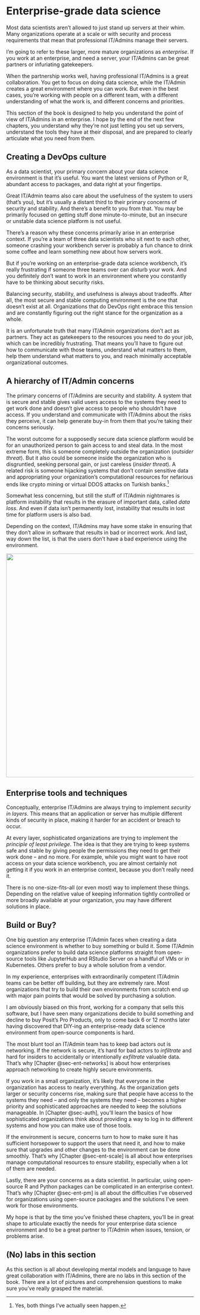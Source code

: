 # Enterprise-grade data science {#sec-3-intro}

Most data scientists aren't allowed to just stand up servers at their
whim. Many organizations operate at a scale or with security and process
requirements that mean that professional IT/Admins manage their servers.

I'm going to refer to these larger, more mature organizations as
*enterprise*. If you work at an enterprise, and need a server, your
IT/Admins can be great partners or infuriating gatekeepers.

When the partnership works well, having professional IT/Admins is a
great collaboration. You get to focus on doing data science, while the
IT/Admin creates a great environment where you can work. But even in the
best cases, you're working with people on a different team, with a
different understanding of what the work is, and different concerns and
priorities.

This section of the book is designed to help you understand the point of
view of IT/Admins in an enterprise. I hope by the end of the next few
chapters, you understand why they're not just letting you set up
servers, understand the tools they have at their disposal, and are
prepared to clearly articulate what you need from them.

## Creating a DevOps culture

As a data scientist, your primary concern about your data science
environment is that it's useful. You want the latest versions of Python
or R, abundant access to packages, and data right at your fingertips.

Great IT/Admin teams also care about the usefulness of the system to
users (that's you), but it's usually a distant third to their primary
concerns of security and stability. And there's a benefit to you from
that. You may be primarily focused on getting stuff done
minute-to-minute, but an insecure or unstable data science platform is
not useful.

There's a reason why these concerns primarily arise in an enterprise
context. If you're a team of three data scientists who sit next to each
other, someone crashing your workbench server is probably a fun chance
to drink some coffee and learn something new about how servers work.

But if you're working on an enterprise-grade data science workbench,
it's really frustrating if someone three teams over can disturb your
work. And you definitely don't want to work in an environment where you
constantly have to be thinking about security risks.

Balancing security, stability, and usefulness is always about tradeoffs.
After all, the most secure and stable computing environment is the one
that doesn't exist at all. Organizations that do DevOps right embrace
this tension and are constantly figuring out the right stance for the
organization as a whole.

It is an unfortunate truth that many IT/Admin organizations don't act as
partners. They act as gatekeepers to the resources you need to do your
job, which can be incredibly frustrating. That means you'll have to
figure out how to communicate with those teams, understand what matters
to them, help them understand what matters to you, and reach minimally
acceptable organizational outcomes.

## A hierarchy of IT/Admin concerns

The primary concerns of IT/Admins are security and stability. A system
that is secure and stable gives valid users access to the systems they
need to get work done and doesn't give access to people who shouldn't
have access. If you understand and communicate with IT/Admins about the
risks they perceive, it can help generate buy-in from them that you're
taking their concerns seriously.

The worst outcome for a supposedly secure data science platform would be
for an unauthorized person to gain access to and steal data. In the most
extreme form, this is someone completely outside the organization
(*outsider threat*). But it also could be someone inside the
organization who is disgruntled, seeking personal gain, or just careless
(*insider threat*). A related risk is someone hijacking systems that
don't contain sensitive data and appropriating your organization's
computational resources for nefarious ends like crypto mining or virtual
DDOS attacks on Turkish banks.[^3-0-sec-intro-1]

[^3-0-sec-intro-1]: Yes, both things I've actually seen happen.

Somewhat less concerning, but still the stuff of IT/Admin nightmares is
platform instability that results in the erasure of important data,
called *data loss*. And even if data isn't permanently lost, instability
that results in lost time for platform users is also bad.

Depending on the context, IT/Admins may have some stake in ensuring that
they don't allow in software that results in bad or incorrect work. And
last, way down the list, is that the users don't have a bad experience
using the environment.

![](images/it_hierarchy.png){fig-alt="A hierarchy of IT/Admin concerns. From biggest to smallest: data theft, resource hijacking, data loss, lost time, incorrect work, good user experience."
width="600"}

## Enterprise tools and techniques

Conceptually, enterprise IT/Admins are always trying to implement
*security in layers*. This means that an application or server has
multiple different kinds of security in place, making it harder for an
accident or breach to occur.

At every layer, sophisticated organizations are trying to implement the
*principle of least privilege*. The idea is that they are trying to keep
systems safe and stable by giving people the permissions they need to
get their work done -- and no more. For example, while you might want to
have root access on your data science workbench, you are almost
certainly not getting it if you work in an enterprise context, because
you don't really need it.

There is no one-size-fits-all (or even most) way to implement these
things. Depending on the relative value of keeping information tightly
controlled or more broadly available at your organization, you may have
different solutions in place.

::: callout-note
## Build or Buy?

One big question any enterprise IT/Admin faces when creating a data
science environment is whether to buy something or build it. Some
IT/Admin organizations prefer to build data science platforms straight
from open-source tools like JupyterHub and RStudio Server on a handful
of VMs or in Kubernetes. Others prefer to buy a whole solution from a
vendor.

In my experience, enterprises with extraordinarily competent IT/Admin
teams can be better off building, but they are extremely rare. Most
organizations that try to build their own environments from scratch end
up with major pain points that would be solved by purchasing a solution.

I am obviously biased on this front, working for a company that sells
this software, but I have seen many organizations decide to build
something and decline to buy Posit's Pro Products, only to come back 6
or 12 months later having discovered that DIY-ing an enterprise-ready
data science environment from open-source components is hard.
:::

The most blunt tool an IT/Admin team has to keep bad actors out is
networking. If the network is secure, it's hard for bad actors to
*infiltrate* and hard for insiders to accidentally or intentionally
*exfiltrate* valuable data. That's why [Chapter @sec-ent-networks] is
about how enterprises approach networking to create highly secure
environments.

If you work in a small organization, it's likely that everyone in the
organization has access to nearly everything. As the organization gets
larger or security concerns rise, making sure that people have access to
the systems they need -- and only the systems they need -- becomes a
higher priority and sophisticated approaches are needed to keep the
solutions manageable. In [Chapter @sec-auth], you'll learn the basics of
how sophisticated organizations think about providing a way to log in to
different systems and how you can make use of those tools.

If the environment is secure, concerns turn to how to make sure it has
sufficient horsepower to support the users that need it, and how to make
sure that upgrades and other changes to the environment can be done
smoothly. That's why [Chapter @sec-ent-scale] is all about how
enterprises manage computational resources to ensure stability,
especially when a lot of them are needed.

Lastly, there are your concerns as a data scientist. In particular,
using open-source R and Python packages can be complicated in an
enterprise context. That's why [Chapter @sec-ent-pm] is all about the
difficulties I've observed for organizations using open-source packages
and the solutions I've seen work for those environments.

My hope is that by the time you've finished these chapters, you'll be in
great shape to articulate exactly the needs for your enterprise data
science environment and to be a great partner to IT/Admin when issues,
tension, or problems arise.

## (No) labs in this section

As this section is all about developing mental models and language to
have great collaboration with IT/Admins, there are no labs in this
section of the book. There are a lot of pictures and comprehension
questions to make sure you've really grasped the material.
